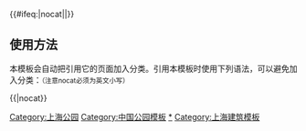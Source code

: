 {{NavboxV2
|name = 上海公园
|title = 上海市主要公园和绿地
|titlestyle = 
|groupstyle = 
|state = {{{state|autocollapse}}}
|listclass = hlist

|group1 = [[黄浦区]]
|list1 =
* [[复兴公园]]
* [[古城公园]]
* [[淮海公園|淮海公园]]
* [[九子公园]]
* [[丽园公园]]
* [[南园滨江绿地]]
* [[蓬莱公园]]
* [[上海人民公园|人民公园]]
* [[绍兴公园]]
* [[延福公园]]
* [[豫园]]
* [[黄浦公园]]
* [[广场公园|广场公园（黄浦段）]]
* [[延中绿地|<span style="color:gray;">延中绿地</span>]]
* [[大观园绿地|<span style="color:gray;">大观园绿地</span>]]
* [[南园公园|<span style="color:gray;">南园公园</span>]]
* [[太平桥公园|<span style="color:gray;">太平桥公园</span>]]

|group2 = [[徐汇区]]
|list2 =
* [[上海植物园|<span style="color:green;">上海植物园</span>]]
* [[漕溪公园]]
* [[东安公园]]
* [[光启公园]]
* [[桂林公园]]
* [[衡山公园]]
* [[康健园]]
* [[襄阳公园]]
* [[徐家汇公园]]
* [[漕河泾开发区公园]]
* [[龙华烈士陵园]]
* [[番禺绿地|<span style="color:gray;">番禺绿地</span>]]
* [[华泾公园|<span style="color:gray;">华泾公园</span>]]
* [[凯文绿地|<span style="color:gray;">凯文绿地</span>]]
* [[乐山绿地|<span style="color:gray;">乐山绿地</span>]]
* [[日晖绿地|<span style="color:gray;">日晖绿地</span>]]
* [[田林中心绿地|<span style="color:gray;">田林中心绿地</span>]]
* [[上海市濱江滑板公園|<span style="color:gray;">上海市濱江滑板公園</span>]]
|group3 = [[长宁区]]
|list3 =
* [[上海动物园|<span style="color:green;">上海动物园</span>]]
* [[虹桥公园]]
* [[虹桥河滨公园]]
* [[华山儿童公园]]
* [[华山绿地]]
* [[海粟绿地]]
* [[上海中山公园|中山公园]]
* [[水霞公园]]
* [[天山公园]]
* [[天原公园]]
* [[新虹桥中心花园]]
* [[新泾公园]]
* [[延虹绿地]]
* [[风铃绿地|<span style="color:gray;">风铃绿地</span>]]
* [[天原河滨公园|<span style="color:gray;">天原河滨公园</span>]]
* [[中华人民共和国名誉主席宋庆龄陵园|<span style="color:gray;">宋庆龄陵园</span>]]
* [[中新泾公园|<span style="color:gray;">中新泾公园</span>]]
* [[哈密公园|<span style="color:gray;">哈密公园</span>]]
* [[临空滑板公园|<span style="color:gray;">临空滑板公园</span>]]
* [[SW匝道绿地|<span style="color:gray;">SW匝道绿地</span>]]
* [[虹桥体育公园|<span style="color:gray;">虹桥体育公园</span>]]
|group4 = [[静安区]]
|list4 =
* [[静安雕塑公园]]
* [[静安公园]]
* [[西康公园]]
* [[东茭泾公园]]
* [[中兴绿地]]
* [[广场公园|广场公园（静安段）]]
* [[蝴蝶湾公园]]
* [[不夜城大型公共绿地]]
* [[交通公园]]
* [[彭浦公园]]
* [[三泉公园]]
* [[大宁灵石公园]]
* [[闸北公园]]
* [[岭南公园]]
* [[广中绿地|<span style="color:gray;">广中绿地</span>]]
* [[永和公园|<span style="color:gray;">永和公园</span>]]
* [[延中绿地|<span style="color:gray;">延中绿地</span>]]
* [[中興綠地|<span style="color:gray;">中興綠地</span>]]
|group5 = [[普陀区 (上海市)|普陀区]]
|list5 =
* [[曹杨公园]]
* [[丹巴公园]]
* [[真如公园]]
* [[甘泉公园]]
* [[管弄公园]]
* [[海棠公园]]
* [[沪太公园]]
* [[兰溪青年公园]]
* [[梅川公园 (上海市)|梅川公园]]
* [[普陀公园]]
* [[清涧公园]]
* [[苏州河梦清园环保主题公园|梦清园]]
* [[未来岛公园]]
* [[武宁公园]]
* [[祥和公园]]
* [[宜川公园]]
* [[长风公园]]
* [[长寿公园]]
* [[真光公园]]
* [[桃浦公园]]
* [[槎浦公园|<span style="color:gray;">槎浦公园</span>]]
* [[怒江园|<span style="color:gray;">怒江园</span>]]
* [[普陀体育公园|<span style="color:gray;">普陀体育公园</span>]]
* [[清涧园|<span style="color:gray;">清涧园</span>]]
* [[志丹园|<span style="color:gray;">志丹园</span>]]
* [[建民绿地公园|<span style="color:gray;">建民绿地公园</span>]]
* [[桃浦中央绿地|<span style="color:gray;">桃浦中央绿地</span>]]
|group6 = [[虹口区]]
|list6 =
* [[霍山公园]]
* [[江湾公园]]
* [[昆山公园]]
* [[凉城公园]]
* [[鲁迅公园 (上海)|鲁迅公园]]
* [[曲阳公园]]
* [[上海和平公园|和平公园]]
* [[四川北路公园]]
* [[爱思儿童公园]]
* [[北外滩滨江绿地|<span style="color:gray;">北外滩滨江绿地</span>]]
* [[新建路东长治路绿地|<span style="color:gray;">新建路东长治路绿地</span>]]
|group7 = [[杨浦区]]
|list7 =
* [[上海共青国家森林公园|<span style="color:green;">共青森林公园</span>]]
* [[波阳公园]]
* [[复兴岛公园]]
* [[工农公园]]
* [[黄兴公园]]
* [[惠民公园 (上海)|惠民公园]]
* [[江浦公园]]
* [[民星公园]]
* [[内江公园]]
* [[平凉公园]]
* [[四平科技公园]]
* [[松鹤公园]]
* [[延春公园]]
* [[杨浦公园]]
* [[大连路绿地]]
* [[新江湾城公园]]
* [[黄兴体育运动公园|<span style="color:gray;">黄兴体育运动公园</span>]]
* [[新江湾城生态保护园|<span style="color:gray;">新江湾城生态保护园</span>]]
* [[新江湾城SMP滑板公园|<span style="color:gray;">新江湾城SMP滑板公园</span>]]
* [[萬竹園|<span style="color:gray;">萬竹園</span>]]

|group8 = [[闵行区]]
|list8 =
* [[古藤园]]
* [[航华公园]]
* [[红园]]
* [[华漕公园]]
* [[黎安公园]]
* [[闵行体育公园]]
* [[莘庄公园]]
* [[吴泾公园]]
* [[闵行文化公园]]
* [[颛桥剪纸公园]]
* [[金塔公园]]
* [[江玮绿地]]
* [[新华园]]
* [[景谷园]]
* [[锦博苑]]
* [[梅馨陇韵]]
* [[梅陇公园]]
* [[西洋园]]
* [[平阳双拥公园]]
* [[梅陇休闲园]]
* [[马桥公园]]
* [[陈行公园]]
* [[田园 (上海)|田园]]
* [[诸翟公园]]
* [[纪王公园]]
* [[莘城中央公园]]
* [[莘庄梅园]]
* [[华翔绿地]]
* [[闵联生态公园]]
* [[闵行公园]]
* [[古美科普公园|<span style="color:gray;">古美科普公园</span>]]
* [[古美人口文化公园|<span style="color:gray;">古美人口文化公园</span>]]
* [[虹桥绿地|<span style="color:gray;">虹桥绿地</span>]]
* [[黄浦江水文化博物园|<span style="color:gray;">黄浦江水文化博物园</span>]]
* [[郊野绿园|<span style="color:gray;">郊野绿园</span>]]
* [[闵行区烈士陵园|<span style="color:gray;">闵行区烈士陵园</span>]]
* [[闵行生态公园|<span style="color:gray;">闵行生态公园</span>]]
* [[平阳公园|<span style="color:gray;">平阳公园</span>]]
* [[浦江森林公园|<span style="color:gray;">浦江森林公园</span>]]
* [[旗忠公园|<span style="color:gray;">旗忠公园</span>]]
* [[水生园|<span style="color:gray;">水生园</span>]]
* [[浦江郊野公园|<span style="color:gray;">浦江郊野公园</span>]]
* [[韩湘水博园|<span style="color:gray;">韩湘水博园</span>]]

|group9 = [[宝山区 (上海市)|宝山区]]
|list9 =
* [[宝山烈士陵园]]
* [[大华行知公园]]
* [[共和公园]]
* [[顾村公园]]
* [[罗泾公园]]
* [[罗溪公园]]
* [[泗塘公园]]
* [[淞南公园]]
* [[吴淞炮台湾湿地森林公园]]
* [[永清苑]]
* [[友谊公园]]
* [[月浦公园]]
* [[菊盛公园]]
* [[祁连公园]]
* [[美兰湖公园]]
* [[庙行公园]]
* [[颐景园]]
* [[宝山滨江公园]]
* [[智力公园]]
* [[上海淞沪抗战纪念公园]]
* [[后工业生态景观公园|<span style="color:gray;">后工业生态景观公园</span>]]
* [[虎林园|<span style="color:gray;">虎林园</span>]]
* [[诺贝尔科技公园|<span style="color:gray;">诺贝尔科技公园</span>]]
* [[盛桥中心绿地|<span style="color:gray;">盛桥中心绿地</span>]]
* [[卫斯嘉闻道园|<span style="color:gray;">卫斯嘉闻道园</span>]]
* [[吴淞公园|<span style="color:gray;">吴淞公园</span>]]
* [[阳泉公园|<span style="color:gray;">阳泉公园</span>]]
* [[华灵公园|<span style="color:gray;">华灵公园</span>]]
* [[白沙公園|<span style="color:gray;">白沙公园</span>]]
* [[寶山濱江公園|<span style="color:gray;">寶山濱江公园</span>]]
|group10 = [[嘉定区]]
|list10 =
* [[古猗园|<span style="color:green;">上海古猗园</span>]]
* [[安亭市民广场]]
* [[上海千年古银杏园]]
* [[汇龙潭公园]]
* [[秋霞圃]]
* [[嘉定紫藤园]]
* [[紫气东来公园（一期）]]
* [[盘陀子公园]]
* [[南水关公园]]
* [[黄渡公园]]
* [[马陆公园]]
* [[金沙公园]]
* [[新成公园]]
* [[南苑公园]]
* [[小河口银杏园]]
* [[金鹤公园]]
* [[南城墙公园]]
* [[复华公园]]
* [[陈家山荷花公园]]
* [[上海汽车博览公园]]
* [[嘉定区青少年活动中心]]
* [[丰华公园|<span style="color:gray;">丰华公园</span>]]
* [[嘉定区革命烈士陵园|<span style="color:gray;">嘉定区革命烈士陵园</span>]]
* [[嘉美绿地|<span style="color:gray;">嘉美绿地</span>]]
* [[双河绿地|<span style="color:gray;">双河绿地</span>]]
* [[外冈腊梅园|<span style="color:gray;">外冈腊梅园</span>]]
* [[檀园 (上海)|<span style="color:gray;">檀园</span>]]
* [[马陆葡萄主题公园|<span style="color:gray;">马陆葡萄主题公园</span>]]
* [[上海市民体育公园一期（足球公园）|<span style="color:gray;">上海市民体育公园一期（足球公园）</span>]]
* [[嘉北郊野公園|<span style="color:gray;">嘉北郊野公園</span>]]
* [[北水湾体育公园|<span style="color:gray;">北水湾体育公园</span>]]
* [[远香湖公园|<span style="color:gray;">远香湖公园</span>]]
|group11 = [[浦东新区]]
|list11 =
* [[滨江森林公园|<span style="color:green;">上海滨江森林公园</span>]]
* [[滨江大道]]
* [[曙光绿地]]
* [[友城绿地]]
* [[德州休闲绿地]]
* [[川沙公园]]
* [[豆香园]]
* [[高东公园]]
* [[高桥公园]]
* [[古钟园]]
* [[华夏公园]]
* [[济阳公园]]
* [[江镇市民广场公园]]
* [[金桥公园]]
* [[泾东公园]]
* [[泾南公园]]
* [[临沂公园]]
* [[陆家嘴中心绿地]]
* [[蔓趣公园]]
* [[梅园公园]]
* [[名人苑]]
* [[南浦广场公园]]
* [[上海世博公园|世博公园]]
* [[上海野生动物园]]
* [[上南公园]]
* [[世纪公园 (上海)|世纪公园]]
* [[塘桥公园]]
* [[长青公园]]
* [[周浦公园]]
* [[合庆公园]]
* [[合园]]
* [[金枫公园]]
* [[紫薇公园]]
* [[白莲泾公园]]
* [[后滩公园]]
* [[张衡公园]]
* [[花木公园]]
* [[滨河文化公园]]
* [[北蔡休闲绿地|<span style="color:gray;">北蔡休闲绿地</span>]]
* [[博华园|<span style="color:gray;">博华园</span>]]
* [[川沙烈士陵园|<span style="color:gray;">川沙烈士陵园</span>]]
* [[东昌滨江绿地|<span style="color:gray;">东昌滨江绿地</span>]]
* [[高桥烈士陵园|<span style="color:gray;">高桥烈士陵园</span>]]
* [[芦潮港律动园|<span style="color:gray;">芦潮港律动园</span>]]
* [[民新公园|<span style="color:gray;">民新公园</span>]]
* [[明珠公园|<span style="color:gray;">明珠公园</span>]]
* [[南汇烈士陵园|<span style="color:gray;">南汇烈士陵园</span>]]
* [[浦发公园|<span style="color:gray;">浦发公园</span>]]
* [[三林公园|<span style="color:gray;">三林公园</span>]]
* [[三林烈士陵园|<span style="color:gray;">三林烈士陵园</span>]]
* [[三林世博主题公园|<span style="color:gray;">三林世博主题公园</span>]]
* [[上海滨海森林公园|<span style="color:gray;">上海滨海森林公园</span>]]
* [[上海鲜花港|<span style="color:gray;">上海鲜花港</span>]]
* [[孙桥文化公园|<span style="color:gray;">孙桥文化公园</span>]]
* [[桃林公园|<span style="color:gray;">桃林公园</span>]]
* [[潍坊社区公园|<span style="color:gray;">潍坊社区公园</span>]]
* [[由由公园|<span style="color:gray;">由由公园</span>]]
* [[张江艺术公园|<span style="color:gray;">张江艺术公园</span>]]
* [[上海迪士尼度假區|<span style="color:gray;">星愿公园</span>]]
* [[芦潮港公园|<span style="color:gray;">芦潮港公园</span>]]
* [[南汇嘴观海公园|<span style="color:gray;">南汇嘴观海公园</span>]]
* [[森蘭綠地|<span style="color:gray;">森蘭綠地</span>]]
* [[浦興文化公園|<span style="color:gray;">浦興文化公園</span>]]
* [[櫻花園|<span style="color:gray;">櫻花園</span>]]
* [[高東生態園|<span style="color:gray;">高東生態園</span>]]
* [[陽光綠地|<span style="color:gray;">陽光綠地</span>]]
* [[豆香園|<span style="color:gray;">豆香園</span>]]
* [[竹園綠地|<span style="color:gray;">竹園綠地</span>]]
* [[合庆郊野公园|<span style="color:gray;">合庆郊野公园</span>]]
* [[耀华滨江绿地|<span style="color:gray;">耀华滨江绿地</span>]]
* [[錦繡文化公園|<span style="color:gray;">錦繡文化公園</span>]]
* [[上海世博文化公園|<span style="color:gray;">上海世博文化公園</span>]]
|group12 = [[金山区 (上海市)|金山区]]
|list12 =
* [[枫溪公园]]
* [[古松园]]
* [[荟萃园]]
* [[滨海公园 (上海市)|滨海公园]]
* [[金山公园]]
* [[亭林公园]]
* [[张堰公园]]
* [[车镜公园|<span style="color:gray;">车镜公园</span>]]
* [[飞虹公园|<span style="color:gray;">飞虹公园</span>]]
* [[枫泾公园|<span style="color:gray;">枫泾公园</span>]]
* [[山龙绿地|<span style="color:gray;">山龙绿地</span>]]
* [[廊下郊野公园|<span style="color:gray;">廊下郊野公园</span>]]

|group13 = [[松江区]]
|list13 =
* [[上海辰山植物园|<span style="color:green;">上海辰山植物园</span>]]
* [[方塔园]]
* [[思贤公园]]
* [[泗泾公园]]
* [[醉白池|醉白池公园]]
* [[中央绿地（四期）]]
* [[中央绿地（三期）]]
* [[思鲈园]]
* [[松江市民广场]]
* [[其昌公园]]
* [[泖港镇街心花园]]
* [[石湖荡绿化广场]]
* [[新桥公园]]
* [[春申苑|<span style="color:gray;">春申苑</span>]]
* [[佘山国家森林公园|<span style="color:gray;">佘山国家森林公园</span>]]
** [[佘山|<span style="color:gray;">东佘山园</span>]]
** [[佘山|<span style="color:gray;">西佘山园</span>]]
** [[天马山|<span style="color:gray;">天马山园</span>]]
** [[小昆山|<span style="color:gray;">小昆山园</span>]]
* [[月湖雕塑公园|<span style="color:gray;">月湖雕塑公园</span>]]
* [[广富林郊野公园|<span style="color:gray;">广富林郊野公园</span>]]
* [[松南郊野公园|<span style="color:gray;">松南郊野公园</span>]]
|group14 = [[青浦区]]
|list14 =
* [[曲水园]]
* [[徐泾广场公园]]
* [[南菁园]]
* [[华新人民公园]]
* [[北菁园]]
* [[上海大观园]]
* [[珠溪园]]
* [[东方绿舟|<span style="color:gray;">东方绿舟</span>]]
* [[凤溪公园|<span style="color:gray;">凤溪公园</span>]]
* [[纪王公园|<span style="color:gray;">纪王公园</span>]]
* [[人文纪念公园|<span style="color:gray;">人文纪念公园</span>]]
* [[上海青西郊野公園|<span style="color:gray;">青西郊野公園</span>]]

|group15 = [[奉贤区]]
|list15 =
* [[古华公园]]
* [[西渡公园]]
* [[望春园]]
* [[四季生态园]]
* [[上海海湾国家森林公园|<span style="color:gray;">上海海湾国家森林公园</span>]]
* [[申隆生态园|<span style="color:gray;">申隆生态园</span>]]
* [[世外桃园|<span style="color:gray;">世外桃园</span>]]
* [[滨海古园|<span style="color:gray;">滨海古园</span>]]

|group16 = [[崇明区]]
|list16 =
* [[瀛洲公园]]
* [[堡镇公园]]
* [[新城公园]]
* [[东平国家森林公园|<span style="color:gray;">东平国家森林公园</span>]]
* [[金鳌山公园|<span style="color:gray;">金鳌山公园</span>]]
* [[明珠湖公园|<span style="color:gray;">明珠湖公园</span>]]
* [[上海东滩湿地公园|<span style="color:gray;">上海东滩湿地公园</span>]]
* [[长兴岛郊野公园|<span style="color:gray;">长兴岛郊野公园</span>]]

|belowstyle = text-align: left;
|below = 注：<span style="color:green;">綠字</span>者為市属公园，<span style="color:gray;">灰字</span>者則未被[[上海市绿化和市容管理局]]、[[上海市林业局]]网站列入公园（绿地）名录 。<br />
參考來源：[http://www.shanghai.gov.cn/nw2/nw2314/nw2319/nw32905/nw32914/nw32994/nw33026/index.html 上海市绿化和市容管理局的直屬機構]、[http://lhsr.sh.gov.cn/gyldml/ 上海市绿化和市容管理局、上海市林业局网站的公园（绿地）名录]。
}}<includeonly>{{#ifeq:{{{1}}}|nocat||[[Category:上海公园]]}}</includeonly><noinclude>

== 使用方法 ==
本模板会自动把引用它的页面加入分类。引用本模板时使用下列语法，可以避免加入分类：<small>（注意nocat必须为英文小写）</small>

<nowiki>{{</nowiki>{{PAGENAME}}<nowiki>|nocat}}</nowiki>

[[Category:中国公园模板]]
[[Category:上海公园|*]]
[[Category:上海建筑模板]]
</noinclude>